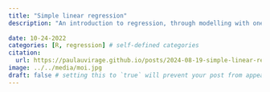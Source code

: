 ```yaml
---
title: "Simple linear regression"
description: "An introduction to regression, through modelling with one predictor linearly related to a continuous outcome"
 
date: 10-24-2022
categories: [R, regression] # self-defined categories
citation: 
  url: https://paulauvirage.github.io/posts/2024-08-19-simple-linear-regression/ 
image: ../../media/moi.jpg
draft: false # setting this to `true` will prevent your post from appearing on your listing page until you're ready!
---
```

